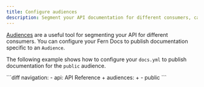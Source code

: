 ```yaml
---
title: Configure audiences
description: Segment your API documentation for different consumers, called 'Audiences'. For example, you can publish a subset of your docs to the 'public' Audience.
---
```


[Audiences](/learn/api-definition/fern/audiences) are a useful tool for segmenting your API for different consumers. You can configure your Fern Docs to publish documentation specific to an `Audience`.

The following example shows how to configure your `docs.yml` to publish documentation for the `public` audience.

<CodeBlock title="docs.yml">
```diff 
navigation:
  - api: API Reference
+   audiences:
+     - public
```
</CodeBlock>